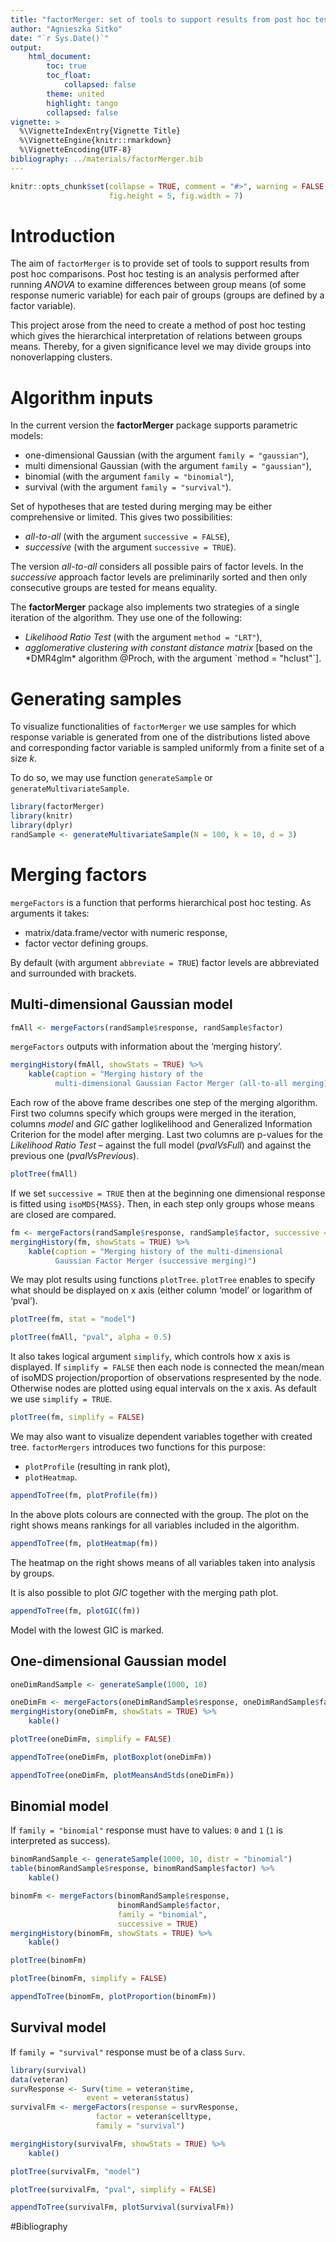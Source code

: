 ```yaml
---
title: "factorMerger: set of tools to support results from post hoc testing"
author: "Agnieszka Sitko"
date: "`r Sys.Date()`"
output: 
    html_document:
        toc: true
        toc_float: 
            collapsed: false
        theme: united
        highlight: tango    
        collapsed: false
vignette: >
  %\VignetteIndexEntry{Vignette Title}
  %\VignetteEngine{knitr::rmarkdown}
  %\VignetteEncoding{UTF-8}
bibliography: ../materials/factorMerger.bib
---
```


```r
knitr::opts_chunk$set(collapse = TRUE, comment = "#>", warning = FALSE, message = FALSE,
                      fig.height = 5, fig.width = 7)
```

# Introduction

The aim of `factorMerger` is to provide set of tools to support results from post hoc comparisons. Post hoc testing is an analysis performed after running *ANOVA* to examine differences between group means (of some response numeric variable) for each pair of groups (groups are defined by a factor variable).

This project arose from the need to create a method of post hoc testing which gives the hierarchical interpretation of relations between groups means. Thereby, for a given significance level we may divide groups into nonoverlapping clusters. 

# Algorithm inputs

In the current version the **factorMerger** package supports parametric models: 

- one-dimensional Gaussian (with the argument `family = "gaussian"`),
- multi dimensional Gaussian (with the argument `family = "gaussian"`),
- binomial (with the argument `family = "binomial"`),
- survival (with the argument `family = "survival"`).

Set of hypotheses that are tested during merging may be either comprehensive or limited. This gives two possibilities:

- *all-to-all* (with the argument `successive = FALSE`),
- *successive* (with the argument `successive = TRUE`).

The version *all-to-all* considers all possible pairs of factor levels. In the  *successive* approach factor levels are preliminarily sorted and then only consecutive groups are tested for means equality.

The **factorMerger** package also implements two strategies of a single iteration of the algorithm. They use one of the following:

- *Likelihood Ratio Test* (with the argument `method = "LRT"`),
- *agglomerative clustering with constant distance matrix* [based on the *DMR4glm* algorithm @Proch, with the argument `method = "hclust"`]. 

# Generating samples 

To visualize functionalities of `factorMerger` we use samples for which response variable is generated from one of the distributions listed above and corresponding factor variable is sampled uniformly from a finite set of a size $k$. 

To do so, we may use function `generateSample` or `generateMultivariateSample`.

```r
library(factorMerger) 
library(knitr)
library(dplyr)
randSample <- generateMultivariateSample(N = 100, k = 10, d = 3)
```

# Merging factors

`mergeFactors` is a function that performs hierarchical post hoc testing. As arguments it takes:

 - matrix/data.frame/vector with numeric response,
 - factor vector defining groups.
 
By default (with argument `abbreviate = TRUE`) factor levels are abbreviated and surrounded with brackets.

## Multi-dimensional Gaussian model


```r
fmAll <- mergeFactors(randSample$response, randSample$factor)
```

`mergeFactors` outputs with information about the 'merging history'. 

```r
mergingHistory(fmAll, showStats = TRUE) %>% 
    kable(caption = "Merging history of the 
          multi-dimensional Gaussian Factor Merger (all-to-all merging)")
```

Each row of the above frame describes one step of the merging algorithm. First two columns specify which groups were merged in the iteration, columns *model* and *GIC* gather loglikelihood and Generalized Information Criterion for the model after merging. Last two columns are p-values for the *Likelihood Ratio Test* -- against the full model (*pvalVsFull*) and against the previous one (*pvalVsPrevious*).


```r
plotTree(fmAll)
```

If we set `successive = TRUE` then at the beginning one dimensional response is fitted using `isoMDS{MASS}`. Then, in each step only groups whose means are closed are compared.

```r
fm <- mergeFactors(randSample$response, randSample$factor, successive = TRUE, method = "hclust")
mergingHistory(fm, showStats = TRUE) %>% 
    kable(caption = "Merging history of the multi-dimensional 
          Gaussian Factor Merger (successive merging)")
```


We may plot results using functions `plotTree`. `plotTree` enables to specify what should be displayed on x axis (either column 'model' or logarithm of 'pval').

```r
plotTree(fm, stat = "model")
```

```r
plotTree(fmAll, "pval", alpha = 0.5)
```

It also takes logical argument `simplify`, which controls how x axis is displayed. If `simplify = FALSE` then each node is connected the mean/mean of isoMDS projection/proportion of observations respresented by the node. Otherwise nodes are plotted using equal intervals on the x axis. As default we use `simplify = TRUE`. 

```r
plotTree(fm, simplify = FALSE)
```



We may also want to visualize dependent variables together with created tree. `factorMergers` introduces two functions for this purpose:

 - `plotProfile` (resulting in rank plot),
 - `plotHeatmap`.
 
```r
appendToTree(fm, plotProfile(fm))
```

In the above plots colours are connected with the group. The plot on the right shows means rankings for all variables included in the algorithm. 

```r
appendToTree(fm, plotHeatmap(fm))
```

The heatmap on the right shows means of all variables taken into analysis by groups.


It is also possible to plot *GIC* together with the merging path plot.

```r
appendToTree(fm, plotGIC(fm))
```

Model with the lowest GIC is marked.

## One-dimensional Gaussian model

```r
oneDimRandSample <- generateSample(1000, 10)
```
```r
oneDimFm <- mergeFactors(oneDimRandSample$response, oneDimRandSample$factor, method = "hclust")
mergingHistory(oneDimFm, showStats = TRUE) %>% 
    kable()
```
```r
plotTree(oneDimFm, simplify = FALSE)
```

```r
appendToTree(oneDimFm, plotBoxplot(oneDimFm))
```

```r
appendToTree(oneDimFm, plotMeansAndStds(oneDimFm))
```

## Binomial model


If `family = "binomial"` response must have to values: `0` and `1` (`1` is interpreted as success).

```r
binomRandSample <- generateSample(1000, 10, distr = "binomial")
table(binomRandSample$response, binomRandSample$factor) %>% 
    kable()
```

```r
binomFm <- mergeFactors(binomRandSample$response, 
                        binomRandSample$factor, 
                        family = "binomial", 
                        successive = TRUE)
mergingHistory(binomFm, showStats = TRUE) %>% 
    kable()
```

```r
plotTree(binomFm)
```

```r
plotTree(binomFm, simplify = FALSE)
```

```r
appendToTree(binomFm, plotProportion(binomFm))
```


## Survival model
 
If `family = "survival"` response must be of a class `Surv`.
 
```r
library(survival)
data(veteran)
survResponse <- Surv(time = veteran$time, 
                 event = veteran$status)
survivalFm <- mergeFactors(response = survResponse, 
                   factor = veteran$celltype, 
                   family = "survival")
```

```r
mergingHistory(survivalFm, showStats = TRUE) %>% 
    kable()
```


```r
plotTree(survivalFm, "model")
```

```r
plotTree(survivalFm, "pval", simplify = FALSE)
```

```r
appendToTree(survivalFm, plotSurvival(survivalFm))
```

#Bibliography
